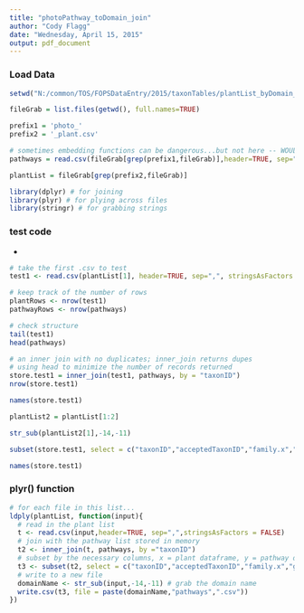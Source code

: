 ```yaml
---
title: "photoPathway_toDomain_join"
author: "Cody Flagg"
date: "Wednesday, April 15, 2015"
output: pdf_document
---
```



### Load Data
```r

setwd("N:/common/TOS/FOPSDataEntry/2015/taxonTables/plantList_byDomain_2015")

fileGrab = list.files(getwd(), full.names=TRUE)

prefix1 = 'photo_'
prefix2 = '_plant.csv'

# sometimes embedding functions can be dangerous...but not here -- WOULD ALSO WORK WITH A DAMN PIPE, LEARN DAT
pathways = read.csv(fileGrab[grep(prefix1,fileGrab)],header=TRUE, sep=",",stringsAsFactors = FALSE)

plantList = fileGrab[grep(prefix2,fileGrab)]

library(dplyr) # for joining
library(plyr) # for plying across files
library(stringr) # for grabbing strings
```

### test code

* 
```r
# take the first .csv to test
test1 <- read.csv(plantList[1], header=TRUE, sep=",", stringsAsFactors = FALSE)

# keep track of the number of rows
plantRows <- nrow(test1)
pathwayRows <- nrow(pathways)

# check structure
tail(test1)
head(pathways)

# an inner join with no duplicates; inner_join returns dupes
# using head to minimize the number of records returned
store.test1 = inner_join(test1, pathways, by = "taxonID")
nrow(store.test1)

names(store.test1)

plantList2 = plantList[1:2]

str_sub(plantList2[1],-14,-11)

subset(store.test1, select = c("taxonID","acceptedTaxonID","family.x","genus.x","species", "pathway", "scientificName.x", "commonName","reference","nativeStatusCode"))

names(store.test1)
```


### plyr() function
```r
# for each file in this list...
ldply(plantList, function(input){
  # read in the plant list
  t <- read.csv(input,header=TRUE, sep=",",stringsAsFactors = FALSE)
  # join with the pathway list stored in memory
  t2 <- inner_join(t, pathways, by ="taxonID")
  # subset by the necessary columns, x = plant dataframe, y = pathway dataframe 
  t3 <- subset(t2, select = c("taxonID","acceptedTaxonID","family.x","genus.x","species", "pathway", "scientificName.y", "commonName","reference","nativeStatusCode"))
  # write to a new file
  domainName <- str_sub(input,-14,-11) # grab the domain name
  write.csv(t3, file = paste(domainName,"pathways",".csv"))
})

```


